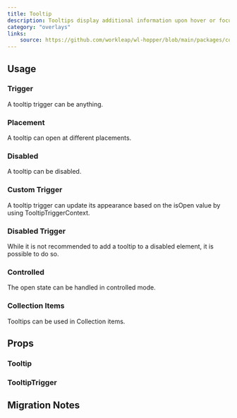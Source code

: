 ```yaml
---
title: Tooltip
description: Tooltips display additional information upon hover or focus that is contextual, helpful, and nonessential while providing the ability to communicate and give clarity to a user.
category: "overlays"
links:
    source: https://github.com/workleap/wl-hopper/blob/main/packages/components/src/Tooltip/src/Tooltip.tsx
---
```


<Example src="Tooltip/docs/preview" isOpen />

## Usage

### Trigger

A tooltip trigger can be anything.

<Example src="Tooltip/docs/trigger" />

### Placement

A tooltip can open at different placements.

<Example src="Tooltip/docs/placement" />

### Disabled

A tooltip can be disabled.

<Example src="Tooltip/docs/disabled" />

### Custom Trigger

A tooltip trigger can update its appearance based on the isOpen value by using TooltipTriggerContext.

<Example src="Tooltip/docs/custom-trigger" />

### Disabled Trigger

While it is not recommended to add a tooltip to a disabled element, it is possible to do so.

<Example src="Tooltip/docs/disabled-trigger" />

### Controlled

The open state can be handled in controlled mode.

<Example src="Tooltip/docs/controlled" />

### Collection Items

Tooltips can be used in Collection items.

<Example src="Tooltip/docs/groups" />

## Props

### Tooltip

<PropTable component="Tooltip" />

### TooltipTrigger

<PropTable component="TooltipTrigger" />

## Migration Notes

<MigrateGuide src="Tooltip/docs/migration-notes" />
